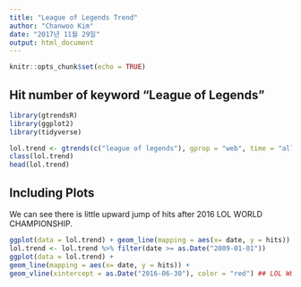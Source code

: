 ```yaml
---
title: "League of Legends Trend"
author: "Chanwoo Kim"
date: "2017년 11월 29일"
output: html_document
---
```


```r
knitr::opts_chunk$set(echo = TRUE)
```

## Hit number of keyword "League of Legends"
```r
library(gtrendsR)
library(ggplot2)
library(tidyverse)

lol.trend <- gtrends(c("league of legends"), gprop = "web", time = "all")[[1]]
class(lol.trend)
head(lol.trend)

```

## Including Plots

We can see there is little upward jump of hits after 2016 LOL WORLD CHAMPIONSHIP. 
```r
ggplot(data = lol.trend) + geom_line(mapping = aes(x= date, y = hits))
lol.trend <- lol.trend %>% filter(date >= as.Date("2009-01-01"))
ggplot(data = lol.trend) + 
geom_line(mapping = aes(x= date, y = hits)) +
geom_vline(xintercept = as.Date("2016-06-30"), color = "red") ## LOL WORLD CHAMPIONSHIP
```

